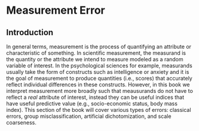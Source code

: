 # Measurement Error

## Introduction

In general terms, measurement is the process of quantifying an attribute or characteristic of something. In scientific measurement, the measurand is the quantity or the attribute we intend to measure modeled as a random variable of interest. In the psychological sciences for example, measurands usually take the form of constructs such as intelligence or anxiety and it is the goal of measurement to produce quantities (i.e., scores) that accurately reflect individual differences in these constructs. However, in this book we interpret measurement more broadly such that meausurands do not have to reflect a *real* attribute of interest, instead they can be useful indices that have useful predictive value (e.g., socio-economic status, body mass index). This section of the book will cover various types of errors: classical errors, group misclassification, artificial dichotomization, and scale coarseness.


















